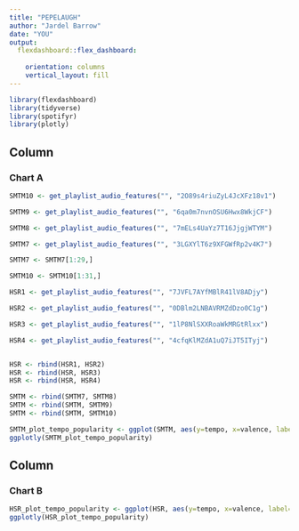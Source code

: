 ```yaml
---
title: "PEPELAUGH"
author: "Jardel Barrow"
date: "YOU"
output: 
  flexdashboard::flex_dashboard:
    
    orientation: columns
    vertical_layout: fill
---
```


```r
library(flexdashboard)
library(tidyverse)
library(spotifyr)
library(plotly)

```

Column {data-width=500}
-----------------------------------------------------------------------

### Chart A

```r
SMTM10 <- get_playlist_audio_features("", "2O89s4riuZyL4JcXFz18v1")

SMTM9 <- get_playlist_audio_features("", "6qa0m7nvnOSU6Hwx8WkjCF")

SMTM8 <- get_playlist_audio_features("", "7mELs4UaYz7T16JjgjWTYM")

SMTM7 <- get_playlist_audio_features("", "3LGXYlT6z9XFGWfRp2v4K7")

SMTM7 <- SMTM7[1:29,]

SMTM10 <- SMTM10[1:31,]

HSR1 <- get_playlist_audio_features("", "7JVFL7AYfMBlR41lV8ADjy")

HSR2 <- get_playlist_audio_features("", "0DBlm2LNBAVRMZdDzo0C1g")

HSR3 <- get_playlist_audio_features("", "1lP8NlSXXRoaWkMRGtRlxx")

HSR4 <- get_playlist_audio_features("", "4cfqKlMZdA1uQ7iJT5ITyj")


HSR <- rbind(HSR1, HSR2)  
HSR <- rbind(HSR, HSR3)
HSR <- rbind(HSR, HSR4)

SMTM <- rbind(SMTM7, SMTM8)
SMTM <- rbind(SMTM, SMTM9)
SMTM <- rbind(SMTM, SMTM10)

SMTM_plot_tempo_popularity <- ggplot(SMTM, aes(y=tempo, x=valence, label=track.name))+ geom_point(aes(color=playlist_name)) 
ggplotly(SMTM_plot_tempo_popularity)
```

Column {data-width=500}
-----------------------------------------------------------------------

### Chart B

```r
HSR_plot_tempo_popularity <- ggplot(HSR, aes(y=tempo, x=valence, label=track.name))+ geom_point(aes(color=playlist_name)) 
ggplotly(HSR_plot_tempo_popularity)
```
